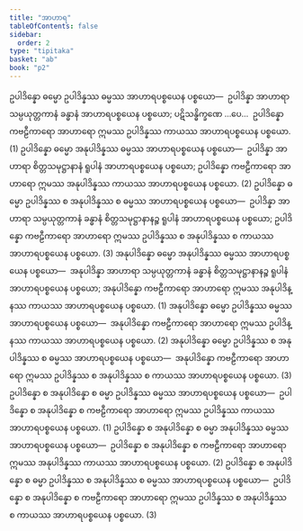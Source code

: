```yaml
---
title: "အာဟာရ"
tableOfContents: false
sidebar:
  order: 2
type: "tipitaka"
basket: "ab"
book: "p2"
---
```



<DynamicBreadcrumb />

<Division number="459" book="p2" e="ch" v="38" p="553">

<Paragraph number="3482" book="p2">
ဥပါဒိန္နော ဓမ္မော ဥပါဒိန္နဿ ဓမ္မဿ အာဟာရပစ္စယေန ပစ္စယော—  ဥပါဒိန္နာ အာဟာရာ သမ္ပယုတ္တကာနံ ခန္ဓာနံ အာဟာရပစ္စယေန ပစ္စယော; ပဋိသန္ဓိက္ခဏေ …ပေ…  ဥပါဒိန္နော ကဗဠီကာရော အာဟာရော ဣမဿ ဥပါဒိန္နဿ ကာယဿ အာဟာရပစ္စယေန ပစ္စယော. (1)
</Paragraph>

<Paragraph number="3483" book="p2">
ဥပါဒိန္နော ဓမ္မော အနုပါဒိန္နဿ ဓမ္မဿ အာဟာရပစ္စယေန ပစ္စယော—  ဥပါဒိန္နာ အာဟာရာ စိတ္တသမုဋ္ဌာနာနံ ရူပါနံ အာဟာရပစ္စယေန ပစ္စယော; ဥပါဒိန္နော ကဗဠီကာရော အာဟာရော ဣမဿ အနုပါဒိန္နဿ ကာယဿ အာဟာရပစ္စယေန ပစ္စယော. (2)
</Paragraph>

<Paragraph number="3484" book="p2">
ဥပါဒိန္နော ဓမ္မော ဥပါဒိန္နဿ စ အနုပါဒိန္နဿ စ ဓမ္မဿ အာဟာရပစ္စယေန ပစ္စယော—  ဥပါဒိန္နာ အာဟာရာ သမ္ပယုတ္တကာနံ ခန္ဓာနံ စိတ္တသမုဋ္ဌာနာနဉ္စ ရူပါနံ အာဟာရပစ္စယေန ပစ္စယော; ဥပါဒိန္နော ကဗဠီကာရော အာဟာရော ဣမဿ ဥပါဒိန္နဿ စ အနုပါဒိန္နဿ စ ကာယဿ အာဟာရပစ္စယေန ပစ္စယော. (3)
</Paragraph>

</Division>
<Division number="460" book="p2" e="ch" v="38" p="554">

<Paragraph number="3485" book="p2">
အနုပါဒိန္နော ဓမ္မော အနုပါဒိန္နဿ ဓမ္မဿ အာဟာရပစ္စယေန ပစ္စယော—  အနုပါဒိန္နာ အာဟာရာ သမ္ပယုတ္တကာနံ ခန္ဓာနံ စိတ္တသမုဋ္ဌာနာနဉ္စ ရူပါနံ အာဟာရပစ္စယေန ပစ္စယော; အနုပါဒိန္နော ကဗဠီကာရော အာဟာရော ဣမဿ အနုပါဒိန္နဿ ကာယဿ အာဟာရပစ္စယေန ပစ္စယော. (1)
</Paragraph>

<Paragraph number="3486" book="p2">
အနုပါဒိန္နော ဓမ္မော ဥပါဒိန္နဿ ဓမ္မဿ အာဟာရပစ္စယေန ပစ္စယော—  အနုပါဒိန္နော ကဗဠီကာရော အာဟာရော ဣမဿ ဥပါဒိန္နဿ ကာယဿ အာဟာရပစ္စယေန ပစ္စယော. (2)
</Paragraph>

<Paragraph number="3487" book="p2">
အနုပါဒိန္နော ဓမ္မော ဥပါဒိန္နဿ စ အနုပါဒိန္နဿ စ ဓမ္မဿ အာဟာရပစ္စယေန ပစ္စယော—  အနုပါဒိန္နော ကဗဠီကာရော အာဟာရော ဣမဿ ဥပါဒိန္နဿ စ အနုပါဒိန္နဿ စ ကာယဿ အာဟာရပစ္စယေန ပစ္စယော. (3)
</Paragraph>

<Paragraph number="3488" book="p2">
ဥပါဒိန္နော စ အနုပါဒိန္နော စ ဓမ္မာ ဥပါဒိန္နဿ ဓမ္မဿ အာဟာရပစ္စယေန ပစ္စယော—  ဥပါဒိန္နော စ အနုပါဒိန္နော စ ကဗဠီကာရော အာဟာရော ဣမဿ ဥပါဒိန္နဿ ကာယဿ အာဟာရပစ္စယေန ပစ္စယော. (1)
</Paragraph>

<Paragraph number="3489" book="p2">
ဥပါဒိန္နော စ အနုပါဒိန္နော စ ဓမ္မာ အနုပါဒိန္နဿ ဓမ္မဿ အာဟာရပစ္စယေန ပစ္စယော—  ဥပါဒိန္နော စ အနုပါဒိန္နော စ ကဗဠီကာရော အာဟာရော ဣမဿ အနုပါဒိန္နဿ ကာယဿ အာဟာရပစ္စယေန ပစ္စယော. (2)
</Paragraph>

<Paragraph number="3490" book="p2">
ဥပါဒိန္နော စ အနုပါဒိန္နော စ ဓမ္မာ ဥပါဒိန္နဿ စ အနုပါဒိန္နဿ စ ဓမ္မဿ အာဟာရပစ္စယေန ပစ္စယော—  ဥပါဒိန္နော စ အနုပါဒိန္နော စ ကဗဠီကာရော အာဟာရော ဣမဿ ဥပါဒိန္နဿ စ အနုပါဒိန္နဿ စ ကာယဿ အာဟာရပစ္စယေန ပစ္စယော. (3)
</Paragraph>
</Division>